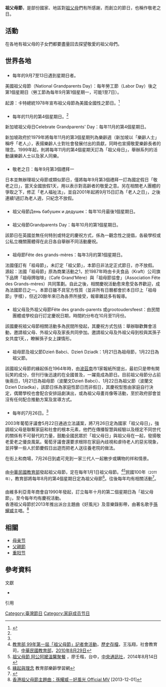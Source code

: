 
'''祖父母節'''，是部份國家、地區對[[祖父母|祖父母]]們有所感謝，而創立的節日，也稱作敬老之日。

== 活動 ==

在各地有祖父母的子女們都要盡量回去探望敬愛的祖父母們。

==世界各地==
==={{USA}}===
*每年的9月7至13日遇到星期日者。
美國祖父母節（National Grandparents Day）：每年勞工節（Labor Day）後之第1個星期日（勞工節為每年9月第1個星期一，可能1至7日）。

起源：卡特總統1978年宣布祖父母節為美國全國性之節日。<ref>{{Cite web|url=https://www.rd.com/culture/grandparents-day-not-commercial-holiday/|title=This Is Why Grandparents Day Was Never Meant to Be a Commercial Holiday|last=Jones|first=Meghan|date=2017-08-28|website=Reader's Digest|language=en-US|access-date=2019-10-27|archive-date=2019-12-09|archive-url=https://web.archive.org/web/20191209031444/https://www.rd.com/culture/grandparents-day-not-commercial-holiday/|dead-url=no}}</ref>

==={{SIN}}===
*每年的11月的第4個星期日。<ref name="edu-tw-2010"/>

新加坡祖父母日Celebrate Grandparents' Day：每年11月的第4個星期日。

新加坡政府於1979年將每年11月的第3個星期列為樂齡週（新加坡以「樂齡人士」稱呼「老人」），表揚樂齡人士對社會發展付出的貢獻，同時也宣揚敬愛樂齡長者的理念。1999年起，則將每年11月的第4個星期天訂為「祖父母日」，舉辦系列的活動讓樂齡人士以及家人同樂。

==={{JPN}}===
*敬老之日：每年9月第3個禮拜一

日本並無辦理祖父母節或類似節日，僅將每年9月第3個禮拜一訂為國定假日「敬老之日」，當天全國放假1天，用以表示對高齡者的敬愛之意。另在相關老人團體的爭取之下，修正「老人福祉法」，並自2001年起將9月15日訂為「老人之日」，之後連續1週訂為老人週，只紀念不放假。

==={{RUS}}===

*祖父母節День бабушек и дедушек：每年10月最後1個星期日。

==={{GBR}}===
*祖父母節Grandparents Day：每年10月的第1個星期日。

該節日在英國並無任何特別或特定的慶祝方式，係為一觀念性之提倡，各級學校或公私立機關團體得在此日各自舉辦不同活動慶祝。

==={{FRA}}===
*祖母節Fête des grands-mères：每年3月的第1個星期日。

法國僅訂有「祖母節」，未訂定「祖父節」，本節日非法定正式節日，亦不放假。
源起：法國「祖母節」原為商業活動之1，於1987年時由卡夫食品（Kraft）公司旗下品牌「祖母牌咖啡」（Café Grand’Mère）與「祖母節協會」（Association Fête des Grands-mères）共同策劃。自此之後，相關慶祝活動愈來愈受各界歡迎，成為法國節日之一。本節日雖不具官方性質（並非所有日曆都會於本日印上「祖母節」字樣），但近20餘年來已為各界所接受，報章雜誌多有報導。

==={{BEL}}===
*祖父母及外祖父母節Fête des grands-parents 或grootoudersfeest：由民間團體或學校自行訂定慶祝日期，時間約分布在10月至11月份。

該國慶祝祖父母節相關活動多為民間所發起，其慶祝方式包括：舉辦聯歡舞會活動，邀請祖父母、外祖父母及家長共同參加。邀請祖父母及外祖父母到校與其孫子女共度1天，，瞭解孫子女上課情形。

==={{POL}}===
*祖母節及祖父節Dzień Babci、Dzień Dziadk：1月21日為祖母節，1月22日為祖父節。

該國祖父母節的緣起係在1964年時，由[[波茲南|波茲南]]市1家報紙所提出，最初只是帶有開玩笑的成分，但刊行後迅速的在全國普及，一躍竟成為節日。目前祖父母節分占前後兩日，1月21日為祖母節（波蘭文Dzień Babci）、1月22日為祖父節（波蘭文Dzień Dziadka），該節日係為家庭性節日而非假日，其慶祝型態由家庭自行決定，偶爾學校也會配合安排話劇演出，或為祖父母畫肖像等活動，至於政府部會並沒有任何配合推動方案及宣導方式。

==={{POR}}===
*每年的7月26日。<ref name="edu-tw-2010"/>

2003年葡萄牙議會5月22日通過立法議案，將7月26日定為國家「祖父母日」，強調祖父母是聯繫家庭和社會的根本元素，他們在傳播智慧與經驗以及穩定不同世代的關係有不可替代的力量，鼓勵全國民眾於「祖父母日」與祖父母在一起，發揚敬老愛老之優良風氣。葡萄牙議會還要求根除在家庭內歧視和虐待老人的惡劣現象，並抨擊一些人於節慶假日出遊而把老人送往養老院的做法。

在街上和商場，7月26日到處可見到一家三代人一起散步或購物的祥和情景。

==={{ROC-TW}}===
由[[中華民國教育部|中華民國教育部]]發起祖父母節，定在每年1月1日祖父母節。<ref name="edu-tw-2010">[http://www.edu.tw/news.aspx?news_sn=3788 教育部 99年第一屆「祖父母節」記者會活動]，[https://web.archive.org/web/20100820151625/http://www.edu.tw/news.aspx?news_sn=3788 歷史存檔]，王泓翔，社會教育司，[[中華民國教育部|中華民國教育部]]，[[2010年|2010年]][[8月29日|8月29日]]</ref><ref>[http://www.cna.com.tw/news/asoc/201408140158-1.aspx 祖父母節 阿公阿嬤溫馨聚餐] {{Wayback|url=http://www.cna.com.tw/news/asoc/201408140158-1.aspx |date=20180702011055 }}，廖壬楷，台中，[[中央通訊社|中央通訊社]]，2014年8月14日</ref>民國100年<small>（2011年）</small>，教育部將每年8月的第4個星期日定為祖父母節<ref>[http://moe.senioredu.moe.gov.tw/Home/grandparentsday.html 緣起與理念] {{Wayback|url=http://moe.senioredu.moe.gov.tw/Home/grandparentsday.html |date=20190609132132 }} 教育部樂齡學習網</ref>。往後每年均有相關活動<ref>{{cite web | url = http://moe.senioredu.moe.gov.tw/front/bin/ptdetail.phtml?Part=13100033&Rcg=5 | title = 教育部102年慶祝825「祖父母節」－8月祖孫情．家傳世代心全國記者會 | work = 樂齡學習網 | publisher = [[中華民國教育部|中華民國教育部]] | year = 2013 | deadurl = yes | archiveurl = https://web.archive.org/web/20140819085420/http://moe.senioredu.moe.gov.tw/front/bin/ptdetail.phtml?Part=13100033&Rcg=5 | archivedate = 2014-08-19 }}</ref>。

==={{HKG}}===
由維多利亞青年商會自1990年發起，訂立每年十月的第二個星期日為「祖父母節」，至今每年均有慶祝活動。<br>
香港祖父母節於2013年推出派台主題曲《好風光》及音樂錄影帶，由著名歌手[[孫耀威|孫耀威]]主唱。<ref>[https://www.youtube.com/watch?v=Ga9EZ5UpzNU 香港祖父母節主題曲：孫耀威－好風光 Official MV] {{Wayback|url=https://www.youtube.com/watch?v=Ga9EZ5UpzNU |date=20151107145930 }} [2013-12-01]</ref>

== 相關 ==
* [[母亲节|母亲节]]
* [[父親節|父親節]]
* [[重阳节|重阳节]]

==參考資料==
;文獻
*{{cite web | url = https://moe.senioredu.moe.gov.tw/ezcatfiles/b001/img/img/28/28172582.pdf | title = 我國祖父母節之由來及意涵闡述 | format = pdf | work = 樂齡學習網 | publisher = [[中華民國教育部|中華民國教育部]] | deadurl = yes | archiveurl = https://web.archive.org/web/20140819102931/https://moe.senioredu.moe.gov.tw/ezcatfiles/b001/img/img/28/28172582.pdf | archivedate = 2014-08-19 }}
;引用
{{reflist|1}}
<references/>

[[Category:臺灣節日|Category:臺灣節日]]
[[Category:家庭成员节日|Category:家庭成员节日]]